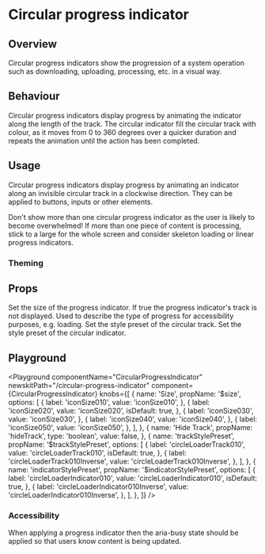


# Circular progress indicator

## Overview

Circular progress indicators show the progression of a system operation such as downloading, uploading, processing, etc. in a visual way.

## Behaviour

Circular progress indicators display progress by animating the indicator along the length of the track. The circular indicator fill the circular track with colour, as it moves from 0 to 360 degrees over a quicker duration and repeats the animation until the action has been completed.

## Usage

Circular progress indicators display progress by animating an indicator along an invisible circular track in a clockwise direction. They can be applied to buttons, inputs or other elements.

Don't show more than one circular progress indicator as the user is likely to become overwhelmed! If more than one piece of content is processing, stick to a large for the whole screen and consider skeleton loading or linear progress indicators.

### Theming

## Props

<LegacyBlock marginTop="sizing040">
  <Prop name="$size" type="IconSizeKeys" default="iconSize020">
    Set the size of the progress indicator.
  </Prop>
  <Prop name="hideTrack" type="boolean" default={false}>
    If true the progress indicator's track is not displayed.
  </Prop>
    <Prop name="ariaLabel" type="string" default="loading">
    Used to describe the type of progress for accessibility purposes, e.g. loading.
  </Prop>
  <Prop name="$trackStylePreset" type="string" default='circleLoaderTrack010'> 
     Set the style preset of the circular track.
  </Prop>
  <Prop name="$indicatorStylePreset" type="string" default='circleLoaderIndicator010'>
     Set the style preset of the circular indicator.
  </Prop>
</LegacyBlock>

## Playground

<Playground
  componentName="CircularProgressIndicator"
  newskitPath="/circular-progress-indicator"
  component={CircularProgressIndicator}
  knobs={[
    {
      name: 'Size',
      propName: '$size',
      options: [
        {
          label: 'iconSize010',
          value: 'iconSize010',
        },
        {
          label: 'iconSize020',
          value: 'iconSize020',
          isDefault: true,
        },
        {
          label: 'iconSize030',
          value: 'iconSize030',
        },
        {
          label: 'iconSize040',
          value: 'iconSize040',
        },
        {
          label: 'iconSize050',
          value: 'iconSize050',
        },
      ],
    },
    {
      name: 'Hide Track',
      propName: 'hideTrack',
      type: 'boolean',
      value: false,
    },
    {
      name: 'trackStylePreset',
      propName: '$trackStylePreset',
      options: [
        {
          label: 'circleLoaderTrack010',
          value: 'circleLoaderTrack010',
          isDefault: true,
        },
        {
          label: 'circleLoaderTrack010Inverse',
          value: 'circleLoaderTrack010Inverse',
        },
      ],
    },
    {
      name: 'indicatorStylePreset',
      propName: '$indicatorStylePreset',
      options: [
        {
          label: 'circleLoaderIndicator010',
          value: 'circleLoaderIndicator010',
          isDefault: true,
        },
        {
          label: 'circleLoaderIndicator010Inverse',
          value: 'circleLoaderIndicator010Inverse',
        },
      ],
    },
  ]}
/>

### Accessibility

When applying a progress indicator then the aria-busy state should be applied so that users know content is being updated.
